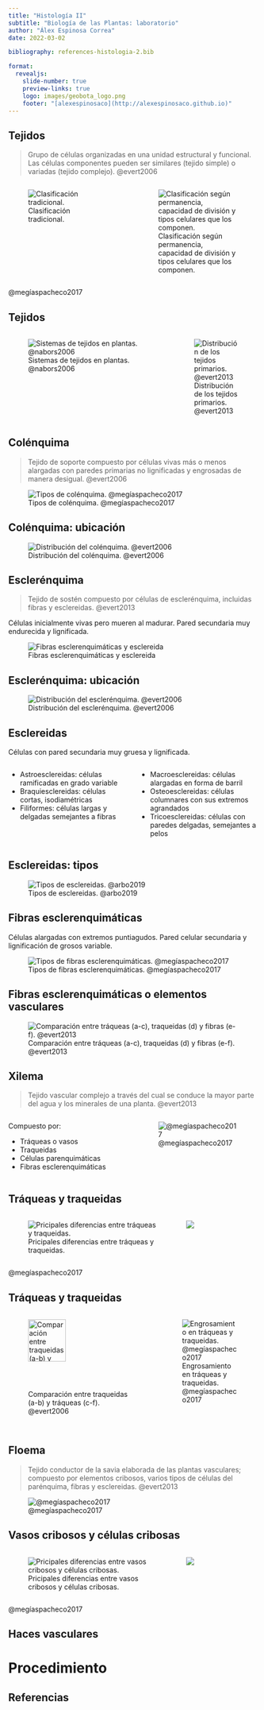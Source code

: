 ```yaml
---
title: "Histología II"
subtitle: "Biología de las Plantas: laboratorio"
author: "Álex Espinosa Correa"
date: 2022-03-02

bibliography: references-histologia-2.bib

format: 
  revealjs:
    slide-number: true
    preview-links: true
    logo: images/geobota_logo.png
    footer: "[alexespinosaco](http://alexespinosaco.github.io)"
---
```


## Tejidos

> Grupo de células organizadas en una unidad estructural y funcional. Las células componentes pueden ser similares (tejido simple) o variadas (tejido complejo). @evert2006

::: columns
::: {.column width="50%"}
![Clasificación tradicional.](images/tejidos_tradicional.png){#tejidos-tradicional fig-align="center"}
:::

::: {.column width="50%"}
![Clasificación según permanencia, capacidad de división y tipos celulares que los componen.](images/tejidos_permanencia.png){#tejidos-permanencia fig-align="center"}
:::
:::

::: footer
@megíaspacheco2017
:::

## Tejidos

::: columns
::: {.column width="65%"}
![Sistemas de tejidos en plantas. @nabors2006](images/tejidos_sistemas.png){#tejidos-sistemas fig-align="center"}
:::

::: {.column width="35%"}
![Distribución de los tejidos primarios. @evert2013](images/tejidos_distribucion.png){#tejidos-distribucion fig-align="center"}
:::
:::

## Colénquima

> Tejido de soporte compuesto por células vivas más o menos alargadas con paredes primarias no lignificadas y engrosadas de manera desigual. @evert2006

![Tipos de colénquima. @megíaspacheco2017](images/colenquima_tipos.png){#colenquima-tipos fig-align="center"}

## Colénquima: ubicación

![Distribución del colénquima. @evert2006](images/colenquima_ubicacion.png){#colenquima-ubicacion fig-align="center"}

## Esclerénquima

> Tejido de sostén compuesto por células de esclerénquima, incluidas fibras y esclereidas. @evert2013

Células inicialmente vivas pero mueren al madurar. Pared secundaria muy endurecida y lignificada.

![Fibras esclerenquimáticas y esclereida](images/esclerenquima.png){#esclerenquima fig-align="center"}

## Esclerénquima: ubicación

![Distribución del esclerénquima. @evert2006](images/esclerenquima_ubicacion.png){#esclerenquima-ubicacion fig-align="center"}

## Esclereidas

Células con pared secundaria muy gruesa y lignificada.

::: columns
::: {.column width="50%"}
-   Astroesclereidas: células ramificadas en grado variable
-   Braquiesclereidas: células cortas, isodiamétricas
-   Filiformes: células largas y delgadas semejantes a fibras
:::

::: {.column width="50%"}
-   Macroesclereidas: células alargadas en forma de barril
-   Osteoesclereidas: células columnares con sus extremos agrandados
-   Tricoesclereidas: células con paredes delgadas, semejantes a pelos
:::
:::

## Esclereidas: tipos

![Tipos de esclereidas. @arbo2019](images/esclerenquima_esclereidas.png){#esclerenquima-esclereidas fig-align="center"}

## Fibras esclerenquimáticas

Células alargadas con extremos puntiagudos. Pared celular secundaria y lignificación de grosos variable.

![Tipos de fibras esclerenquimáticas. @megíaspacheco2017](images/esclerenquima_fibras.jpg){#esclerenquima-fibras fig-align="center"}

## Fibras esclerenquimáticas o elementos vasculares

![Comparación entre tráqueas (a-c), traqueidas (d) y fibras (e-f). @evert2013](images/vasos_fibras.png)

## Xilema

> Tejido vascular complejo a través del cual se conduce la mayor parte del agua y los minerales de una planta. @evert2013

::: columns
::: {.column width="50%"}
Compuesto por:

-   Tráqueas o vasos
-   Traqueidas 
-   Células parenquimáticas
-   Fibras esclerenquimáticas
:::

::: {.column width="50%"}
![@megíaspacheco2017](images/xilema_esquema.png){#xilema-esquema fig-align="center"}
:::
:::

## Tráqueas y traqueidas

::: columns
::: {.column width="70%"}
![Pricipales diferencias entre tráqueas y traqueidas.](images/xilema_comparacion_tabla.png){#xilema-comparacion-tabla fig-align="center"}
:::

::: {.column width="30%"}
![](images/xilema_comparacion_esquema.png){#xilema-comparacion-esquema fig-align="center"}
:::
:::

::: footer
@megíaspacheco2017
:::

## Tráqueas y traqueidas

::: columns
::: {.column width="60%"}
![Comparación entre traqueidas (a-b) y tráqueas (c-f). @evert2006](images/xilema_elementos.png){#vasos-traqueidas-comparación width=60% fig-align="center"}
:::

::: {.column width="40%"}
![Engrosamiento en tráqueas y traqueidas. @megíaspacheco2017](images/xilema_engrosamientos.png){#xilema-engrosamientos fig-align="center"}
:::
:::

## Floema

> Tejido conductor de la savia elaborada de las plantas vasculares; compuesto por elementos cribosos, varios tipos de células del parénquima, fibras y esclereidas. @evert2013

![@megíaspacheco2017](images/floema_esquema.png){#floema-esquema fig-align="center"}

## Vasos cribosos y células cribosas

::: columns
::: {.column width="70%"}
![Pricipales diferencias entre vasos cribosos y células cribosas.](images/floema_comparacion_tabla.png){#floema-comparacion-tabla fig-align="center"}
:::

::: {.column width="30%"}
![](images/floema_comparacion_esquema.png){#floema-comparacion-esquema fig-align="center"}
:::
:::

::: footer
@megíaspacheco2017
:::

## Haces vasculares

# Procedimiento

## Referencias

::: {#refs}
:::
